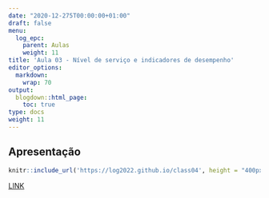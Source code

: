 ---
date: "2020-12-275T00:00:00+01:00"
draft: false
menu:
  log_epc:
    parent: Aulas
    weight: 11
title: 'Aula 03 - Nível de serviço e indicadores de desempenho'
editor_options: 
  markdown: 
    wrap: 70
output: 
  blogdown::html_page:
    toc: true
type: docs
weight: 11
---

## Apresentação

```{r echo=FALSE, message=FALSE, warning=FALSE}
knitr::include_url('https://log2022.github.io/class04', height = "400px")
```

[LINK](https://log2022.github.io/class04)

